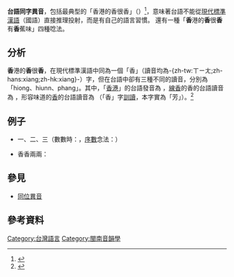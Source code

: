 '''台語同字異音'''，包括最典型的「香港的香很香」（{{lang-nan-tw|香港的香真芳|tl=Hiong-káng ê hiunn tsin phang}}）<ref>{{Cite web |url=https://www.youtube.com/watch?v=VG15t6LP4Ew |title=聽發音 |access-date=2015-12-13 |archive-date=2016-03-24 |archive-url=https://web.archive.org/web/20160324125444/https://www.youtube.com/watch?v=VG15t6LP4Ew |dead-url=no }}</ref>，意味著台語不能從[[現代標準漢語|現代標準漢語]]（國語）直接推理投射，而是有自己的語言習慣。
還有一種「'''香'''港的'''香'''很'''香'''有'''香'''蕉味」四種唸法。

==分析==
'''香'''港的'''香'''很'''香'''，在現代標準漢語中同為一個「香」（讀音均為-{zh-tw:ㄒㄧㄤ;zh-hans:xiang;zh-hk:xiang}-）字，但在台語中卻有三種不同的讀音，分別為 「hiong、hiunn、phang」。其中，「[[香港|香港]]」的台語發音為  {{lang|nan-tw|hiong / hiang káng}}，[[香|線香]]的香的台語讀音為 {{lang|nan-tw|hiunn}}，形容味道的[[香味|香]]的台語讀音為 {{lang|nan-tw|phang}}（「香」字[[訓讀|訓讀]]，本字實為「芳」）。<ref>{{cite web|url=http://140.111.34.116/e9617_epaper/learning.aspx?classify_sn=3&period_num=295|title=臺灣閩南語按呢寫 295期|publisher=教育部國語會|deadurl=yes|archiveurl=https://web.archive.org/web/20130624062241/http://140.111.34.116/e9617%5Fepaper/learning.aspx?classify_sn=3&period_num=295|archivedate=2013-06-24|accessdate=2012-08-23}}</ref>

==例子==
*一、二、三（數數時：{{lang|nan|tsi̍t-nn̄g-sann}}，[[序數|序數]]念法：{{lang|nan|it-jī-sam}}）

*香香兩兩：{{lang|nan|phang-hiunn nn̄g-niú}}

==參見==
*[[同位異音|同位異音]]

==參考資料==
{{reflist}}

[[Category:台灣語言|Category:台灣語言]]
[[Category:閩南音韻學|Category:閩南音韻學]]